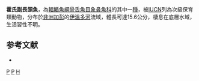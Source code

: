 {{Speciesbox 
| taxon = Paramormyrops hopkinsi
| status = VU
| status_system = IUCN3.1
| authority = [[Taverne|Taverne]] & [[Thys_van_den_Audenaerde|Thys van den Audenaerde]], 1985
| synonyms = *''Brienomyrus hopkinsi'', Taverne & Thys van den Audenaerde, 1985
}}

'''霍氏副長頷魚'''，為[[輻鰭魚綱|輻鰭魚綱]][[骨舌魚目|骨舌魚目]][[象鼻魚科|象鼻魚科]]的其中一[[種|種]]，被[[IUCN|IUCN]]列為次級保育類動物，分布於[[非洲|非洲]][[加彭|加彭]]的[[伊溫多河|伊溫多河]]流域，體長可達15.6公分，棲息在底層水域，生活習性不明。

==参考文献==
*{{FishBase_species|genus=Paramormyrops|species=hopkinsi|year=2015|month=11}}
{{Taxonbar}}

[[Category:1985年描述的鱼类|P]]
[[Category:IUCN红色名录易危物种|P]]
[[Category:副長頷魚屬|H]]